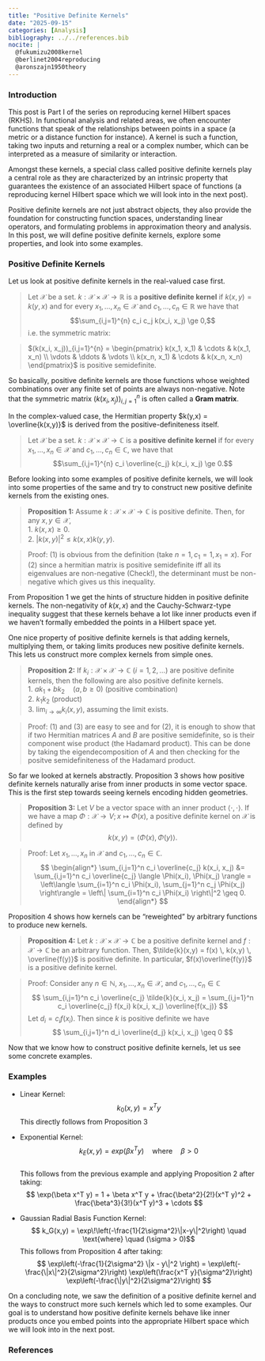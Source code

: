 ```yaml
---
title: "Positive Definite Kernels"
date: "2025-09-15"
categories: [Analysis]
bibliography: ../../references.bib
nocite: |
  @fukumizu2008kernel
  @berlinet2004reproducing
  @aronszajn1950theory
---
```


### Introduction

This post is Part I of the series on reproducing kernel Hilbert spaces (RKHS). In functional analysis and related areas, we often encounter functions that speak of the relationships between points in a space (a metric or a distance function for instance). A kernel is such a function, taking two inputs and returning a real or a complex number, which can be interpreted as a measure of similarity or interaction.

Amongst these kernels, a special class called positive definite kernels play a central role as they are characterized by an intrinsic property that guarantees the existence of an associated Hilbert space of functions (a reproducing kernel Hilbert space which we will look into in the next post).

Positive definite kernels are not just abstract objects, they also provide the foundation for constructing function spaces, understanding linear operators, and formulating problems in approximation theory and analysis. In this post, we will define positive definite kernels, explore some properties, and look into some examples.

### Positive Definite Kernels

Let us look at positive definite kernels in the real-valued case first.

> Let $\mathcal{X}$ be a set. $k: \mathcal{X} \times \mathcal{X} \to \mathbb{R}$ is a **positive definite kernel** if $k(x,y) = k(y,x)$ and for every $x_1, \dots, x_n \in \mathcal{X}$ and $c_1, \dots, c_n \in \mathbb{R}$ we have that $$\sum_{i,j=1}^{n} c_i c_j k(x_i, x_j) \ge 0,$$ i.e. the symmetric matrix: 

> $(k(x_i, x_j))_{i,j=1}^{n} = \begin{pmatrix}
k(x_1, x_1) & \cdots & k(x_1, x_n) \\
\vdots & \ddots & \vdots \\
k(x_n, x_1) & \cdots & k(x_n, x_n)
\end{pmatrix}$
is positive semidefinite.

So basically, positive definite kernels are those functions whose weighted combinations over any finite set of points are always non-negative. Note that the symmetric matrix $(k(x_i, x_j))_{i,j=1}^{n}$ is often called a **Gram matrix**.

In the complex-valued case, the Hermitian property $k(y,x) = \overline{k(x,y)}$ is derived from the positive-definiteness itself.

> Let $\mathcal{X}$ be a set. 
$k : \mathcal{X} \times \mathcal{X} \to \mathbb{C}$ is a **positive definite kernel**
if for every $x_1, \dots, x_n \in \mathcal{X}$ and $c_1, \dots, c_n \in \mathbb{C}$, we have that $$\sum_{i,j=1}^{n} c_i \overline{c_j} k(x_i, x_j) \ge 0.$$

Before looking into some examples of positive definite kernels, we will look into some properties of the same and try to construct new positive definite kernels from the existing ones.

> **Proposition 1:** Assume $k : \mathcal{X} \times \mathcal{X} \to \mathbb{C}$ is positive definite. Then, for any $x, y \in \mathcal{X}$,  
  > 1. $k(x,x) \geq 0$.  
  > 2. $\lvert k(x,y) \rvert^2 \leq k(x,x) k(y,y)$.

> Proof: (1) is obvious from the definition (take $n=1, c_1 = 1, x_1 = x$). For (2) since a hermitian matrix is positive semidefinite iff all its eigenvalues are non-negative (Check!), the determinant must be non-negative which gives us this inequality.

From Proposition 1 we get the hints of structure hidden in positive definite kernels. The non-negativity of $k(x,x)$ and the Cauchy-Schwarz-type inequality suggest that these kernels behave a lot like inner products even if we haven’t formally embedded the points in a Hilbert space yet.

One nice property of positive definite kernels is that adding kernels, multiplying them, or taking limits produces new positive definite kernels. This lets us construct more complex kernels from simple ones.


> **Proposition 2:** If $k_i : \mathcal{X} \times \mathcal{X} \to \mathbb{C} \ (i=1,2,\ldots)$ are positive definite kernels, then the following are also positive definite kernels.   
  > 1. $ak_1 + bk_2 \quad (a,b \geq 0)$ (positive combination)  
  > 2. $k_1 k_2$ (product)  
  > 3. $\lim_{i \to \infty} k_i(x,y),$ assuming the limit exists.  

> Proof: (1) and (3) are easy to see and for (2), it is enough to show that if two Hermitian matrices $A$ and $B$ are positive semidefinite, so is their component wise product (the Hadamard product). This can be done by taking the eigendecomposition of $A$ and then checking for the positve semidefiniteness of the Hadamard product.

So far we looked at kernels abstractly. Proposition 3 shows how positive definite kernels naturally arise from inner products in some vector space. This is the first step towards seeing kernels encoding hidden geometries.

> **Proposition 3:** Let $V$ be a vector space with an inner product $\langle \cdot , \cdot \rangle$. If we have a map $\Phi : \mathcal{X} \to V; x \mapsto \Phi(x)$, a positive definite kernel on $\mathcal{X}$ is defined by $$k(x,y) = \langle \Phi(x), \Phi(y) \rangle.$$

> Proof: Let $x_1, \ldots, x_n$ in $\mathcal{X}$ and $c_1, \ldots, c_n \in \mathbb{C}$.
> $$
\begin{align*}
\sum_{i,j=1}^n c_i \overline{c_j} k(x_i, x_j)
&= \sum_{i,j=1}^n c_i \overline{c_j} \langle \Phi(x_i), \Phi(x_j) \rangle = \left\langle \sum_{i=1}^n c_i \Phi(x_i), \sum_{j=1}^n c_j \Phi(x_j) \right\rangle = \left\| \sum_{i=1}^n c_i \Phi(x_i) \right\|^2 \geq 0.
\end{align*}
$$

Proposition 4 shows how kernels can be “reweighted” by arbitrary functions to produce new kernels.

> **Proposition 4:** Let $k : \mathcal{X} \times \mathcal{X} \to \mathbb{C}$ be a positive definite kernel and $f : \mathcal{X} \to \mathbb{C}$ be an arbitrary function. Then, $\tilde{k}(x,y) = f(x) \, k(x,y) \, \overline{f(y)}$ is positive definite. In particular, $f(x)\overline{f(y)}$ is a positive definite kernel.

>Proof: Consider any $n \in \mathbb{N}$, $x_1, \ldots, x_n \in \mathcal{X}$, and $c_1, \ldots, c_n \in \mathbb{C}$ 
$$
\sum_{i,j=1}^n c_i \overline{c_j} \tilde{k}(x_i, x_j)
= \sum_{i,j=1}^n c_i \overline{c_j} f(x_i) k(x_i, x_j) \overline{f(x_j)}  
> $$ Let $d_i = c_i f(x_i)$. Then since $k$ is positive definite we have
> $$
\sum_{i,j=1}^n d_i \overline{d_j} k(x_i, x_j) \geq 0
$$

Now that we know how to construct positive definite kernels, let us see some concrete examples.

### Examples

- Linear Kernel: $$k_0(x,y) = x^{T}y$$ 
This directly follows from Proposition 3
- Exponential Kernel: $$k_E(x,y) = exp(\beta x^{T}y) \quad \text{where} \quad \beta > 0$$  
This follows from the previous example and applying Proposition 2 after taking:
$$
\exp(\beta x^T y) = 1 + \beta x^T y + \frac{\beta^2}{2!}(x^T y)^2 + \frac{\beta^3}{3!}(x^T y)^3 + \cdots
$$

- Gaussian Radial Basis Function Kernel:  $$
k_G(x,y) = \exp\!\left(-\frac{1}{2\sigma^2}\|x-y\|^2\right) \quad \text{where} \quad (\sigma > 0)$$
This follows from Proposition 4 after taking:
$$
\exp\left(-\frac{1}{2\sigma^2} \|x - y\|^2 \right) = \exp\left(-\frac{\|x\|^2}{2\sigma^2}\right) \exp\left(\frac{x^T y}{\sigma^2}\right) \exp\left(-\frac{\|y\|^2}{2\sigma^2}\right)
$$

On a concluding note, we saw the definition of a positive definite kernel and the ways to construct more such kernels which led to some examples. Our goal is to understand how positive definite kernels behave like inner products once you embed points into the appropriate Hilbert space which we will look into in the next post. 

### References

